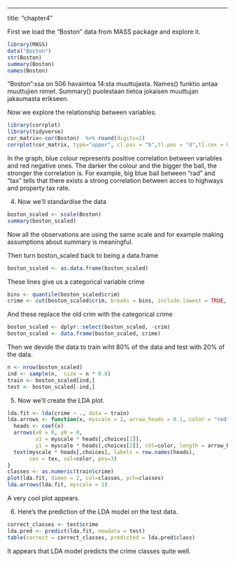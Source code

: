 ---
title: "chapter4"

First we load the "Boston" data from MASS package and explore it.
```r
library(MASS)
data("Boston")
str(Boston)
summary(Boston)
names(Boston)
```
"Boston":ssa on 506 havaintoa 14:sta muuttujasta. Names() funktio antaa muuttujien nimet. Summary() puolestaan tietoa jokaisen muuttujan jakaumasta erikseen.

Now we explore the relationship between variables.
```r
library(corrplot)
library(tidyverse)
cor_matrix<-cor(Boston)  %>% round(digits=2)
corrplot(cor_matrix, type="upper", cl.pos = "b",tl.pos = "d",tl.cex = 0.6  )

```
In the graph, blue colour represents positive correlation between variables and red negative ones. The darker the colour and the bigger the ball, the stronger the correlation is. For example, big blue ball between "rad" and "tax" tells that there exists a strong correlation between acces to highways and property tax rate.

4. 
Now we'll standardise the data
```r
boston_scaled <- scale(Boston)
summary(boston_scaled)
```
Now all the observations are using the same scale and for example making assumptions about summary is meaningful. 

Then turn boston_scaled back to being a data.frame
```r
boston_scaled <- as.data.frame(boston_scaled)
```

These lines give us a categorical variable crime
```r
bins <- quantile(boston_scaled$crim)
crime <- cut(boston_scaled$crim, breaks = bins, include.lowest = TRUE, labels = c("low", "med_low", "med_high", "high"))
```

And these replace the old crim with the categorical crime
```r
boston_scaled <- dplyr::select(boston_scaled, -crim)
boston_scaled <- data.frame(boston_scaled, crime)
```

Then we devide the data to train wiht 80% of the data and test with 20% of the data.
```r
n <- nrow(boston_scaled)
ind <- sample(n,  size = n * 0.8)
train <- boston_scaled[ind,]
test <- boston_scaled[-ind,]
```

5.
Now we'll create the LDA plot.
```r
lda.fit <- lda(crime ~ ., data = train)
lda.arrows <- function(x, myscale = 1, arrow_heads = 0.1, color = "red", tex = 0.75, choices = c(1,2)){
  heads <- coef(x)
  arrows(x0 = 0, y0 = 0, 
         x1 = myscale * heads[,choices[1]], 
         y1 = myscale * heads[,choices[2]], col=color, length = arrow_heads)
  text(myscale * heads[,choices], labels = row.names(heads), 
       cex = tex, col=color, pos=3)
}
classes <- as.numeric(train$crime)
plot(lda.fit, dimen = 2, col=classes, pch=classes)
lda.arrows(lda.fit, myscale = 1)

```
A very cool plot appears. 

6.
Here's the prediction of the LDA model on the test data.
```r
correct_classes <- test$crime
lda.pred <- predict(lda.fit, newdata = test)
table(correct = correct_classes, predicted = lda.pred$class)
```
It appears that LDA model predicts the crime classes quite well.


